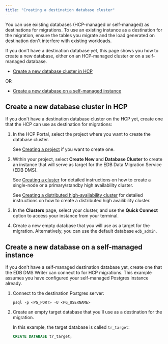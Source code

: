 ```yaml
---
title: "Creating a destination database cluster"
---
```


You can use existing databases (HCP-managed or self-managed) as destinations for migrations. To use an existing instance as a destination for the migration, ensure the tables you migrate and the load generated on destination don't interfere with existing workloads.

If you don't have a destination database yet, this page shows you how to create a new database, either on an HCP-managed cluster or on a self-managed database.

- [Create a new database cluster in HCP](#create-a-new-database-cluster-in-hcp)

OR

- [Create a new database on a self-managed instance](#create-a-new-database-on-a-self-managed-instance)

## Create a new database cluster in HCP

If you don't have a destination database cluster on the HCP yet, create one that the HCP can use as destination for migrations:

1.  In the HCP Portal, select the project where you want to create the database cluster.

    See [Creating a project](/edb-postgres-ai/console/using/projects/managing_projects/#creating-a-new-project) if you want to create one.

1.  Within your project, select **Create New** and **Database Cluster** to create an instance that will serve as target for the EDB Data Migration Service (EDB DMS).

    See [Creating a cluster](/edb-postgres-ai/cloud-service/getting_started/creating_cluster/creating_a_cluster/) for detailed instructions on how to create a single-node or a primary/standby high availability cluster.

    See [Creating a distributed high-availability cluster](/edb-postgres-ai/cloud-service/getting_started/creating_cluster/creating_a_dha_cluster/) for detailed instructions on how to create a distributed high availibility cluster.

1.  In the **Clusters** page, select your cluster, and use the **Quick Connect** option to access your instance from your terminal.

1.  Create a new empty database that you will use as a target for the migration. Alternatively, you can use the default database `edb_admin`.

## Create a new database on a self-managed instance

If you don't have a self-managed destination database yet, create one that the EDB DMS Writer can connect to for HCP migrations. This example assumes you have configured your self-managed Postgres instance already.

1. Connect to the destination Postgres server:
   
   ```shell
   psql -p <PG_PORT> -U <PG_USERNAME>
   ```

1.  Create an empty target database that you'll use as a destination for the migration. 
    
    In this example, the target database is called `tr_target`: 

    ```sql
    CREATE DATABASE tr_target;
    ```
